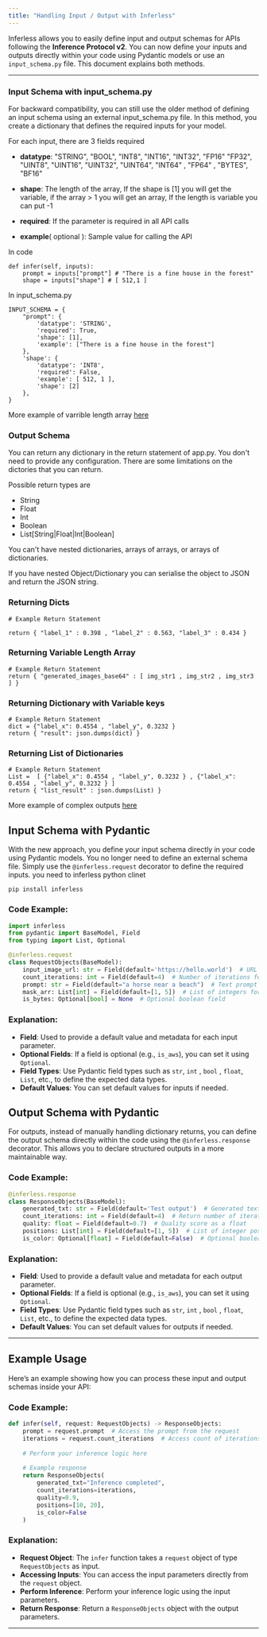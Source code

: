```yaml
---
title: "Handling Input / Output with Inferless"
---
```


Inferless allows you to easily define input and output schemas for APIs following the **Inference Protocol v2**. You can now define your inputs and outputs directly within your code using Pydantic models or use an `input_schema.py` file. This document explains both methods.

---



### Input Schema  with input_schema.py

For backward compatibility, you can still use the older method of defining an input schema using an external input_schema.py file. In this method, you create a dictionary that defines the required inputs for your model.

For each input, there are 3 fields required 

* **datatype**: "STRING", "BOOL", "INT8", "INT16", "INT32", "FP16" "FP32", "UINT8", "UINT16", "UINT32", "UINT64", "INT64" , "FP64" , "BYTES", "BF16"

* **shape**: The length of the array, If the shape is \[1\] you will get the variable, if the array > 1 you will get an array, If the length is variable you can put -1

* **required**: If the parameter is required in all API calls

* **example**( optional ): Sample value for calling the API

In code
```API 
def infer(self, inputs):
    prompt = inputs["prompt"] # "There is a fine house in the forest"
    shape = inputs["shape"] # [ 512,1 ]
```


In input\_schema.py 
```input_schema Example
INPUT_SCHEMA = {
    "prompt": {
        'datatype': 'STRING',
        'required': True,
        'shape': [1],
        'example': ["There is a fine house in the forest"]
    },
    'shape': {
        'datatype': 'INT8',
        'required': False,
        'example': [ 512, 1 ],
        'shape': [2]
    },
}
```

More example of varrible length array <a href="/concepts/multiple-inputs"> here </a>


### Output Schema 

You can return any dictionary in the return statement of app.py. You don't need to provide any configuration. There are some limitations on the dictories that you can return.

Possible return types are

* String 
* Float
* Int
* Boolean
* List[String|Float|Int|Boolean]

You can't have nested dictionaries, arrays of arrays, or arrays of dictionaries.

If you have nested Object/Dictionary you can serialise the object to JSON and return the JSON string.

### Returning Dicts

```
# Example Return Statement 

return { "label_1" : 0.398 , "label_2" : 0.563, "label_3" : 0.434 }
```

### Returning Variable Length Array 

```
# Example Return Statement 
return { "generated_images_base64" : [ img_str1 , img_str2 , img_str3 ] }
```


### Returning Dictionary with Variable keys 

```
# Example Return Statement 
dict = {"label_x": 0.4554 , "label_y", 0.3232 }
return { "result": json.dumps(dict) }
```

### Returning List of Dictionaries 

```
# Example Return Statement
List =  [ {"label_x": 0.4554 , "label_y", 0.3232 } , {"label_x": 0.4554 , "label_y", 0.3232 } ]
return { "list_result" : json.dumps(List) }
``` 

More example of complex outputs <a href="/concepts/multiple-outputs"> here </a>



## Input Schema with Pydantic

With the new approach, you define your input schema directly in your code using Pydantic models. You no longer need to define an external schema file. Simply use the `@inferless.request` decorator to define the required inputs. you need to inferless python clinet

```shell
pip install inferless
```

### Code Example:

```python
import inferless
from pydantic import BaseModel, Field
from typing import List, Optional

@inferless.request
class RequestObjects(BaseModel):
    input_image_url: str = Field(default='https://hello.world')  # URL input for an image
    count_iterations: int = Field(default=4)  # Number of iterations for processing
    prompt: str = Field(default="a horse near a beach")  # Text prompt input
    mask_arr: List[int] = Field(default=[1, 5])  # List of integers for mask
    is_bytes: Optional[bool] = None  # Optional boolean field

```

### Explanation:

- **Field**: Used to provide a default value and metadata for each input parameter.
- **Optional Fields**: If a field is optional (e.g., `is_aws`), you can set it using `Optional`.
- **Field Types**: Use Pydantic field types such as `str`, `int` , `bool` , `float`, `List`, etc., to define the expected data types.
- **Default Values**: You can set default values for inputs if needed.


## Output Schema with Pydantic

For outputs, instead of manually handling dictionary returns, you can define the output schema directly within the code using the `@inferless.response` decorator. This allows you to declare structured outputs in a more maintainable way.

### Code Example:

```python
@inferless.response
class ResponseObjects(BaseModel):
    generated_txt: str = Field(default='Test output')  # Generated text
    count_iterations: int = Field(default=4)  # Return number of iterations
    quality: float = Field(default=0.7)  # Quality score as a float
    positions: List[int] = Field(default=[1, 5])  # List of integer positions
    is_color: Optional[float] = Field(default=False)  # Optional boolean field

```

### Explanation:

- **Field**: Used to provide a default value and metadata for each output parameter.
- **Optional Fields**: If a field is optional (e.g., `is_aws`), you can set it using `Optional`.
- **Field Types**: Use Pydantic field types such as `str`, `int` , `bool` , `float`, `List`, etc., to define the expected data types.
- **Default Values**: You can set default values for outputs if needed.

---

## Example Usage

Here’s an example showing how you can process these input and output schemas inside your API:

### Code Example:

```python
def infer(self, request: RequestObjects) -> ResponseObjects:
    prompt = request.prompt  # Access the prompt from the request
    iterations = request.count_iterations  # Access count of iterations
    
    # Perform your inference logic here
    
    # Example response
    return ResponseObjects(
        generated_txt="Inference completed", 
        count_iterations=iterations, 
        quality=0.9, 
        positions=[10, 20],
        is_color=False
    )
```

### Explanation:

- **Request Object**: The `infer` function takes a `request` object of type `RequestObjects` as input.
- **Accessing Inputs**: You can access the input parameters directly from the `request` object.
- **Perform Inference**: Perform your inference logic using the input parameters.
- **Return Response**: Return a `ResponseObjects` object with the output parameters.

---
